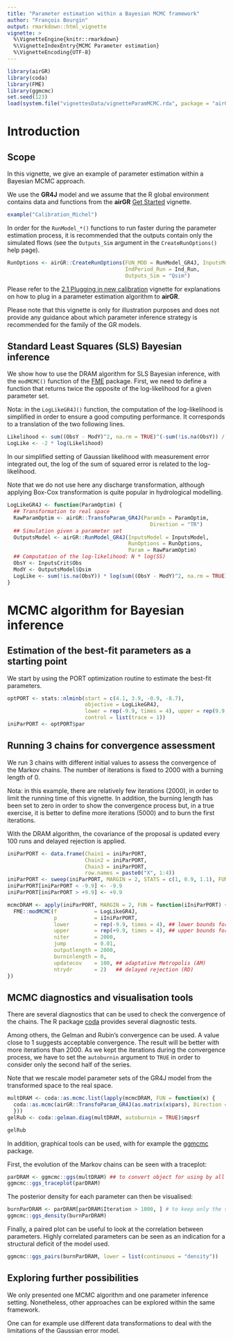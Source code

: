 ```yaml
---
title: "Parameter estimation within a Bayesian MCMC framework"
author: "François Bourgin"
output: rmarkdown::html_vignette
vignette: >
  %\VignetteEngine{knitr::rmarkdown}
  %\VignetteIndexEntry{MCMC Parameter estimation}
  %\VignetteEncoding{UTF-8}
---
```




```r
library(airGR)
library(coda)
library(FME)
library(ggmcmc)
set.seed(123)
load(system.file("vignettesData/vignetteParamMCMC.rda", package = "airGR"))
```



# Introduction

## Scope

In this vignette, we give an example of parameter estimation within a Bayesian MCMC approach.

We use the **GR4J** model and we assume that the R global environment contains data and functions from the **airGR** [Get Started](V01_get_started.html) vignette.

<!-- ```{r, warning=FALSE, fig.keep='none', results='hide', fig.height=10, fig.width=10, eval=TRUE, echo=FALSE, message=FALSE} -->
<!-- example("Calibration_Michel", echo = FALSE, ask = FALSE) -->
<!-- ``` -->
```r
example("Calibration_Michel")
```

In order for the `RunModel_*()` functions to run faster during the parameter estimation process, it is recommended that the outputs contain only the simulated flows (see the `Outputs_Sim` argument in the `CreateRunOptions()` help page).

```r
RunOptions <- airGR::CreateRunOptions(FUN_MOD = RunModel_GR4J, InputsModel = InputsModel,
                                      IndPeriod_Run = Ind_Run,
                                      Outputs_Sim = "Qsim")
```

Please refer to the [2.1 Plugging in new calibration](V02.1_param_optim.html) vignette for explanations on how to plug in a parameter estimation algorithm to **airGR**.


Please note that this vignette is only for illustration purposes and does not provide any guidance about which parameter inference strategy is recommended for the family of the GR models.

## Standard Least Squares (SLS) Bayesian inference

We show how to use the DRAM algorithm for SLS Bayesian inference, with the `modMCMC()` function of the [FME](https://cran.r-project.org/package=FME) package.
First, we need to define a function that returns twice the opposite of the log-likelihood for a given parameter set.

Nota: in the `LogLikeGR4J()` function, the computation of the log-likelihood is simplified in order to ensure a good computing performance. It corresponds to a translation  of the two following lines.

```r
Likelihood <- sum((ObsY - ModY)^2, na.rm = TRUE)^(-sum(!is.na(ObsY)) / 2)
LogLike <- -2 * log(Likelihood)
```

In our simplified setting of Gaussian likelihood with measurement error integrated out, the log of the sum of squared error is related to the log-likelihood.

Note that we do not use here any discharge transformation, although applying Box-Cox transformation is quite popular in hydrological modelling.

```r
LogLikeGR4J <- function(ParamOptim) {
  ## Transformation to real space
  RawParamOptim <- airGR::TransfoParam_GR4J(ParamIn = ParamOptim,
                                              Direction = "TR")
  ## Simulation given a parameter set
  OutputsModel <- airGR::RunModel_GR4J(InputsModel = InputsModel,
                                       RunOptions = RunOptions,
                                       Param = RawParamOptim)
  ## Computation of the log-likelihood: N * log(SS)
  ObsY <- InputsCrit$Obs
  ModY <- OutputsModel$Qsim
  LogLike <- sum(!is.na(ObsY)) * log(sum((ObsY - ModY)^2, na.rm = TRUE))
}
```

# MCMC algorithm for Bayesian inference

## Estimation of the best-fit parameters as a starting point
We start by using the PORT optimization routine to estimate the best-fit parameters.
```r
optPORT <- stats::nlminb(start = c(4.1, 3.9, -0.9, -8.7),
                         objective = LogLikeGR4J,
                         lower = rep(-9.9, times = 4), upper = rep(9.9, times = 4),
                         control = list(trace = 1))
iniParPORT <- optPORT$par
```

## Running 3 chains for convergence assessment

We run 3 chains with different initial values to assess the convergence of the Markov chains.
The number of iterations is fixed to 2000 with a burning length of 0.

Nota: in this example, there are relatively few iterations (2000), in order to limit the running time of this vignette. In addition, the burning length has been set to zero in order to show the convergence process but, in a true exercise, it is better to define more iterations (5000) and to burn the first iterations.

With the DRAM algorithm, the covariance of the proposal is updated every 100 runs and delayed rejection is applied.

```r
iniParPORT <- data.frame(Chain1 = iniParPORT,
                         Chain2 = iniParPORT,
                         Chain3 = iniParPORT,
                         row.names = paste0("X", 1:4))
iniParPORT <- sweep(iniParPORT, MARGIN = 2, STATS = c(1, 0.9, 1.1), FUN = "*")
iniParPORT[iniParPORT < -9.9] <- -9.9
iniParPORT[iniParPORT > +9.9] <- +9.9

mcmcDRAM <- apply(iniParPORT, MARGIN = 2, FUN = function(iIniParPORT) {
  FME::modMCMC(f            = LogLikeGR4J,
               p            = iIniParPORT,
               lower        = rep(-9.9, times = 4), ## lower bounds for GR4J
               upper        = rep(+9.9, times = 4), ## upper bounds for GR4J
               niter        = 2000,
               jump         = 0.01,
               outputlength = 2000,
               burninlength = 0,
               updatecov    = 100, ## adaptative Metropolis (AM)
               ntrydr       = 2)   ## delayed rejection (RD)
})
```

## MCMC diagnostics and visualisation tools

There are several diagnostics that can be used to check the convergence of the chains.
The R package [coda](https://cran.r-project.org/package=coda) provides several diagnostic tests.

Among others, the Gelman and Rubin's convergence can be used. A value close to 1 suggests acceptable convergence.
The result will be better with more iterations than 2000. As we kept the iterations during the convergence process, we have to set the `autoburnin` argument to `TRUE` in order to consider only the second half of the series.

Note that we rescale model parameter sets of the GR4J model from the transformed space to the real space.

```r
multDRAM <- coda::as.mcmc.list(lapply(mcmcDRAM, FUN = function(x) {
  coda::as.mcmc(airGR::TransfoParam_GR4J(as.matrix(x$pars), Direction = "TR"))
  }))
gelRub <- coda::gelman.diag(multDRAM, autoburnin = TRUE)$mpsrf
```
```r
gelRub
```

In addition, graphical tools can be used, with for example the [ggmcmc](https://cran.r-project.org/package=ggmcmc) package.



First, the evolution of the Markov chains can be seen with a traceplot:

```r
parDRAM <- ggmcmc::ggs(multDRAM) ## to convert object for using by all ggs_* graphical functions
ggmcmc::ggs_traceplot(parDRAM)
```

The posterior density for each parameter can then be visualised:
```r
burnParDRAM <- parDRAM[parDRAM$Iteration > 1000, ] # to keep only the second half of the series
ggmcmc::ggs_density(burnParDRAM)
```

Finally, a paired plot can be useful to look at the correlation between parameters.
Highly correlated parameters can be seen as an indication for a structural deficit of the model used.
```r
ggmcmc::ggs_pairs(burnParDRAM, lower = list(continuous = "density"))
```

## Exploring further possibilities

We only presented one MCMC algorithm and one parameter inference setting.
Nonetheless, other approaches can be explored within the same framework.

One can for example use different data transformations to deal with the limitations of the Gaussian error model.

<!-- Another extension is to infer the parameters of more advanced error model in addition of the **GR4J** model parameters.  -->

